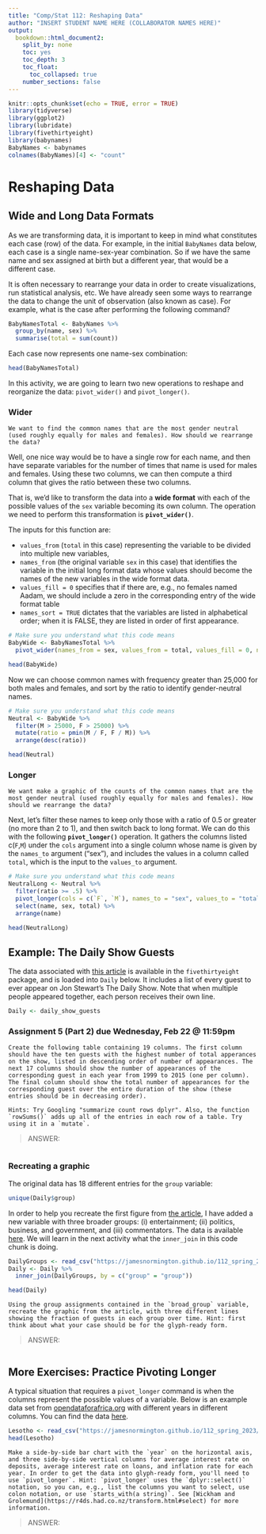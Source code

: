 ```yaml
---
title: "Comp/Stat 112: Reshaping Data"
author: "INSERT STUDENT NAME HERE (COLLABORATOR NAMES HERE)"
output:
  bookdown::html_document2:
    split_by: none
    toc: yes
    toc_depth: 3
    toc_float:
      toc_collapsed: true
    number_sections: false
---
```


```r
knitr::opts_chunk$set(echo = TRUE, error = TRUE)
library(tidyverse)
library(ggplot2)
library(lubridate)
library(fivethirtyeight)
library(babynames)
BabyNames <- babynames
colnames(BabyNames)[4] <- "count"
```


# Reshaping Data


## Wide and Long Data Formats {-}

As we are transforming data, it is important to keep in mind what constitutes each case (row) of the data. For example, in the initial `BabyNames` data below, each case is a single name-sex-year combination. So if we have the same name and sex assigned at birth but a different year, that would be a different case.

It is often necessary to rearrange your data in order to create visualizations, run statistical analysis, etc. We have already seen some ways to rearrange the data to change the unit of observation (also known as case). For example, what is the case after performing the following command?

```r
BabyNamesTotal <- BabyNames %>%
  group_by(name, sex) %>%
  summarise(total = sum(count))
```

Each case now represents one name-sex combination:

```r
head(BabyNamesTotal)
```


In this activity, we are going to learn two new operations to reshape and reorganize the data: `pivot_wider()` and `pivot_longer()`.

### Wider {-}

```example
We want to find the common names that are the most gender neutral (used roughly equally for males and females). How should we rearrange the data? 
```

Well, one nice way would be to have a single row for each name, and then have separate variables for the number of times that name is used for males and females. Using these two columns, we can then compute a third column that gives the ratio between these two columns. 

That is, we'd like to transform the data into a **wide format** with each of the possible values of the `sex` variable becoming its own column. The operation we need to perform this transformation is **`pivot_wider()`**. 

The inputs for this function are:

-  `values_from`  (`total` in this case) representing the variable to be divided into multiple new variables, 
- `names_from` (the original variable `sex` in this case) that identifies the variable in the initial long format data whose values should become the names of the new variables in the wide format data. 
- `values_fill = 0` specifies that if there are, e.g., no females named Aadam, we should include a zero in the corresponding entry of the wide format table
- `names_sort = TRUE` dictates that the variables are listed in alphabetical order; when it is FALSE, they are listed in order of first appearance.


```r
# Make sure you understand what this code means
BabyWide <- BabyNamesTotal %>%
  pivot_wider(names_from = sex, values_from = total, values_fill = 0, names_sort = TRUE)

head(BabyWide)
```

Now we can choose common names with frequency greater than 25,000 for both males and females, and sort by the ratio to identify gender-neutral names.

```r
# Make sure you understand what this code means
Neutral <- BabyWide %>%
  filter(M > 25000, F > 25000) %>%
  mutate(ratio = pmin(M / F, F / M)) %>%
  arrange(desc(ratio))

head(Neutral)
```


### Longer {-}

```example
We want make a graphic of the counts of the common names that are the most gender neutral (used roughly equally for males and females). How should we rearrange the data? 
```

Next, let's filter these names to keep only those with a ratio of 0.5 or greater (no more than 2 to 1), and then switch back to long format. We can do this with the following **`pivot_longer()`** operation. It gathers the columns listed c(`F`,`M`) under the `cols` argument into a single column whose name is given by the `names_to` argument ("sex"), and includes the values in a column called `total`, which is the input to the `values_to` argument.

```r
# Make sure you understand what this code means
NeutralLong <- Neutral %>%
  filter(ratio >= .5) %>%
  pivot_longer(cols = c(`F`, `M`), names_to = "sex", values_to = "total") %>%
  select(name, sex, total) %>%
  arrange(name)

head(NeutralLong)
```



## Example: The Daily Show Guests {-}

The data associated with [this article](https://fivethirtyeight.com/datalab/every-guest-jon-stewart-ever-had-on-the-daily-show/) is available in the `fivethirtyeight` package, and is loaded into `Daily` below. It includes a list of every guest to ever appear on Jon Stewart's The Daily Show. Note that when multiple people appeared together, each person receives their own line.

```r
Daily <- daily_show_guests
```


### Assignment 5 (Part 2) due Wednesday, Feb 22 @ 11:59pm {-}

```exercise
Create the following table containing 19 columns. The first column should have the ten guests with the highest number of total apperances on the show, listed in descending order of number of appearances. The next 17 columns should show the number of appearances of the corresponding guest in each year from 1999 to 2015 (one per column). The final column should show the total number of appearances for the corresponding guest over the entire duration of the show (these entries should be in decreasing order).

Hints: Try Googling "summarize count rows dplyr". Also, the function `rowSums()` adds up all of the entries in each row of a table. Try using it in a `mutate`.
```

> ANSWER:

```r

```


### Recreating a graphic {-}

The original data has 18 different entries for the `group` variable:

```r
unique(Daily$group)
```

In order to help you recreate the first figure from [the article](https://fivethirtyeight.com/datalab/every-guest-jon-stewart-ever-had-on-the-daily-show/), I have added a new variable with three broader groups: (i) entertainment; (ii) politics, business, and government, and (iii) commentators. The data is available [here](data/daily-group-assignment.csv). We will learn in the next activity what the `inner_join` in this code chunk is doing.


```r
DailyGroups <- read_csv("https://jamesnormington.github.io/112_spring_2023/data/daily-group-assignment.csv")
Daily <- Daily %>%
  inner_join(DailyGroups, by = c("group" = "group"))

head(Daily)
```



```exercise
Using the group assignments contained in the `broad_group` variable, recreate the graphic from the article, with three different lines showing the fraction of guests in each group over time. Hint: first think about what your case should be for the glyph-ready form.

```

> ANSWER:

```r

```


## More Exercises: Practice Pivoting Longer {-}

A typical situation that requires a `pivot_longer` command is when the columns represent the possible values of a variable. Below is an example data set from [opendataforafrica.org](http://dataportal.opendataforafrica.org/) with different years in different columns. You can find the data [here](data/Lesotho.csv).

```r
Lesotho <- read_csv("https://jamesnormington.github.io/112_spring_2023/data/Lesotho.csv")
head(Lesotho)
```



```exercise
Make a side-by-side bar chart with the `year` on the horizontal axis, and three side-by-side vertical columns for average interest rate on deposits, average interest rate on loans, and inflation rate for each year. In order to get the data into glyph-ready form, you'll need to use `pivot_longer`. Hint: `pivot_longer` uses the `dplyr::select()` notation, so you can, e.g., list the columns you want to select, use colon notation, or use `starts_with(a string)`. See [Wickham and Grolemund](https://r4ds.had.co.nz/transform.html#select) for more information.

```

> ANSWER:

```r

```
